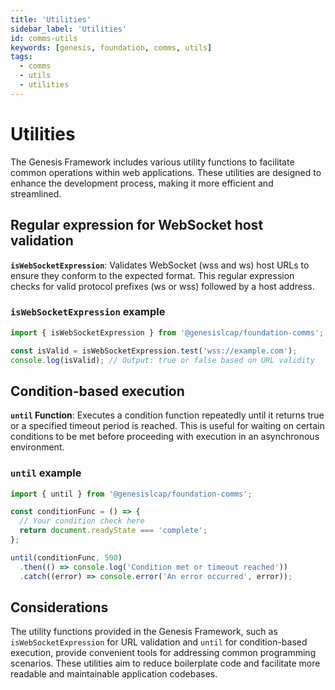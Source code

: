 ```yaml
---
title: 'Utilities'
sidebar_label: 'Utilities'
id: comms-utils
keywords: [genesis, foundation, comms, utils]
tags:
  - comms
  - utils
  - utilities
---
```


# Utilities

The Genesis Framework includes various utility functions to facilitate common operations within web applications. These utilities are designed to enhance the development process, making it more efficient and streamlined.

## Regular expression for WebSocket host validation

**`isWebSocketExpression`**: Validates WebSocket (wss and ws) host URLs to ensure they conform to the expected format. This regular expression checks for valid protocol prefixes (ws or wss) followed by a host address.

### `isWebSocketExpression` example

```typescript
import { isWebSocketExpression } from '@genesislcap/foundation-comms';

const isValid = isWebSocketExpression.test('wss://example.com');
console.log(isValid); // Output: true or false based on URL validity
```

## Condition-based execution

**`until` Function**: Executes a condition function repeatedly until it returns true or a specified timeout period is reached. This is useful for waiting on certain conditions to be met before proceeding with execution in an asynchronous environment.

### `until` example

```typescript
import { until } from '@genesislcap/foundation-comms';

const conditionFunc = () => {
  // Your condition check here
  return document.readyState === 'complete';
};

until(conditionFunc, 500)
  .then(() => console.log('Condition met or timeout reached'))
  .catch((error) => console.error('An error occurred', error));
```

## Considerations

The utility functions provided in the Genesis Framework, such as `isWebSocketExpression` for URL validation and `until` for condition-based execution, provide convenient tools for addressing common programming scenarios. These utilities aim to reduce boilerplate code and facilitate more readable and maintainable application codebases.
